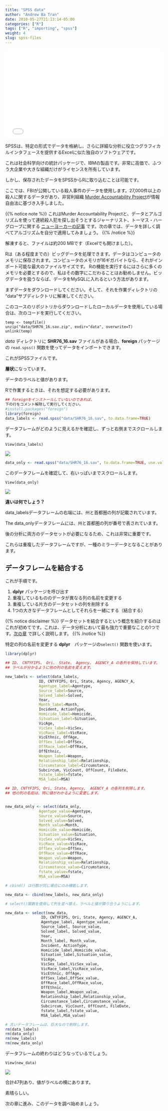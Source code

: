 ```yaml
---
title: "SPSS data"
author: "Andrew Ba Tran"
date: 2018-05-27T21:13:14-05:00
categories: ["R"]
tags: ["R", "importing", "spss"]
weight: 4
slug: spss-files
---
```




<div style="position: relative; padding-bottom: 56.25%; height: 0; overflow: hidden;">
  <iframe src="//www.youtube.com/embed/q3p6_v_6g9c?t=3s" style="position: absolute; top: 0; left: 0; width: 100%; height: 100%; border:0; encrypted-media" allowfullscreen title="YouTube Video"></iframe>
</div>

SPSSは、特定の形式でデータを格納し、さらに詳細な分析に役立つグラフィカルインタフェースを提供するExcelに似た独自のソフトウェアです。

これは社会科学向けの統計パッケージで、IBMの製品です。非常に高価で、ふつう大企業や大きな組織だけがライセンスを所有しています。

しかし、保存されたデータをSPSSからRに取り込むことは可能です。

ここでは、FBIが公開している殺人事件のデータを使用します。27,000件以上の殺人に関するデータがあり、非営利組織 [Murder Accountability Project](http://www.murderdata.org/p/data-docs.html)が情報自由法に基づき入手しました。

{{% notice note %}}
これはMurder Accountability Projectと、データとアルゴリズムを使って連続殺人犯を探し出そうとするジャーナリスト、トーマス・ハーグローブに関する [ニューヨーカーの記事](https://www.newyorker.com/magazine/2017/11/27/the-serial-killer-detector) です。次の章では、データを詳しく調べてアルゴリズムを自分で適用してみましょう。
{{% /notice %}}

解凍すると、ファイルは約200 MBです（Excelでも開けました）。

Rは（ある程度までの）ビッグデータを処理できます。データはコンピュータのメモリに保存されます。コンピュータのメモリが16ギガバイトなら、それがインポート可能な最大のファイルサイズです。
Rの機能を実行するにはさらに多くのメモリを必要とするので、私はその数字にこだわることはお勧めしません。ビッグデータを扱うならば、データをMySQLに入れるという方法があります。

まずデータをダウンロードしてください。そして、それを作業ディレクトリの "data"サブディレクトリに解凍してください。

このコースのリポジトリからダウンロードしたローカルデータを使用している場合は、次のコードを実行してください。

```
temp <- tempfile()
unzip("data/SHR76_16.sav.zip", exdir="data", overwrite=T)
unlink(temp)
```

*data* ディレクトリに **SHR76_16.sav** ファイルがある場合、**foreign** パッケージの `read.spss()` 関数を使ってデータをインポートできます。

これがSPSSファイルです。

**層状**になっています。

データのラベルと値があります。

Rで作業するときは、それを想定する必要があります。

```r
## foreignをインストールしていないのであれば、
下の行をコメント解除して実行してください。
#install.packages("foreign")
library(foreign)
data_labels <- read.spss("data/SHR76_16.sav", to.data.frame=TRUE)
```

データフレームがどのように見えるかを確認し、ずっと右側までスクロールします。
```
View(data_labels)
```

![](/importing_exporting/spss/images/data_labels.png)

```r
data_only <- read.spss("data/SHR76_16.sav", to.data.frame=TRUE, use.value.labels=F)
```

このデータフレームを確認して、右いっぱいまでスクロールします。

```
View(data_only)
```

![](/importing_exporting/spss/images/data_only.png)

**違いは何でしょう？**

data_labelsデータフレームの右端には、州と首都圏の列が記載されています。

The data_onlyデータフレームには、州と首都圏の列が番号で表されています。

後の分析に両方のデータセットが必要になるため、これは非常に重要です。

これらは重複したデータフレームですが、一種のミラーデータとなることがあります。

## データフレームを結合する

これが手順です。

1. **dplyr** パッケージを呼び出す
2. 重複しているもののデータが異なる列の名前を変更する
3. 重複している片方のデータセットの列を削除する
4. 1つの大きなデータフレームとしてそれらを一緒にする（結合する）

{{% notice disclaimer %}}
データセットを結合するという概念を紹介するのはこれが初めてです。これは、データ分析において最も強力で重要なことの1つです。[次の章](http://learn.r-journalism.com/en/wrangling/tidyr_joins/tidyr-joins/) で詳しく説明します。
{{% /notice %}}



特定の列の名前を変更する **dplyr**　パッケージの`select()` 関数を使います。

```r
library(dplyr)

## ID、 CNTYFIPS、 Ori、 State、 Agency、 AGENCY_A の各列を保持しています。
## ラベルが分かるように他の列の名前を変えます。

new_labels <- select(data_labels,
               ID, CNTYFIPS, Ori, State, Agency, AGENCY_A,
               Agentype_label=Agentype,
               Source_label=Source,
               Solved_label=Solved,
               Year,
               Month_label=Month,
               Incident, ActionType,
               Homicide_label=Homicide,
               Situation_label=Situation,
               VicAge,
               VicSex_label=VicSex,
               VicRace_label=VicRace,
               VicEthnic, OffAge,
               OffSex_label=OffSex,
               OffRace_label=OffRace,
               OffEthnic,
               Weapon_label=Weapon,
               Relationship_label=Relationship,
               Circumstance_label=Circumstance,
               Subcircum, VicCount, OffCount, FileDate,
               fstate_label=fstate,
               MSA_label=MSA)

## ID, CNTYFIPS, Ori, State, Agency,  AGENCY_A の各列を削除します。
## 他の列の名前は、特に値がわかるように変更します。


new_data_only <- select(data_only,
               Agentype_value=Agentype,
               Source_value=Source,
               Solved_value=Solved,
               Month_value=Month,
               Homicide_value=Homicide,
               Situation_value=Situation,
               VicSex_value=VicSex,
               VicRace_value=VicRace,
               OffSex_value=OffSex,
               OffRace_value=OffRace,
               Weapon_value=Weapon,
               Relationship_value=Relationship,
               Circumstance_value=Circumstance,
               fstate_value=fstate,
               MSA_value=MSA)

# cbind() は行数が同じ場合にのみ機能します。

new_data <- cbind(new_labels, new_data_only)

# select()関数を使用して列を並べ替え、ラベルと値が隣り合うようにします。

new_data <- select(new_data,
                ID, CNTYFIPS, Ori, State, Agency, AGENCY_A,
                Agentype_label, Agentype_value,
                Source_label, Source_value,
                Solved_label, Solved_value,
                Year,
                Month_label, Month_value,
                Incident, ActionType,
                Homicide_label,Homicide_value,
                Situation_label,Situation_value,
                VicAge,
                VicSex_label,VicSex_value,
                VicRace_label,VicRace_value,
                VicEthnic, OffAge,
                OffSex_label,OffSex_value,
                OffRace_label,OffRace_value,
                OffEthnic,
                Weapon_label,Weapon_value,
                Relationship_label,Relationship_value,
                Circumstance_label,Circumstance_value,
                Subcircum, VicCount, OffCount, FileDate,
                fstate_label,fstate_value,
                MSA_label,MSA_value)

# 古いデータフレームは、巨大なので削除します。
rm(data_labels)
rm(data_only)
rm(new_labels)
rm(new_data_only)
```

データフレームの終わりはどうなっているでしょう。

```
View(new_data)
```

![](/importing_exporting/spss/images/new_data.png)

合計47列あり、値がラベルの横にあります。

素晴らしい。

次の章に進み、このデータを調べ始めましょう。
